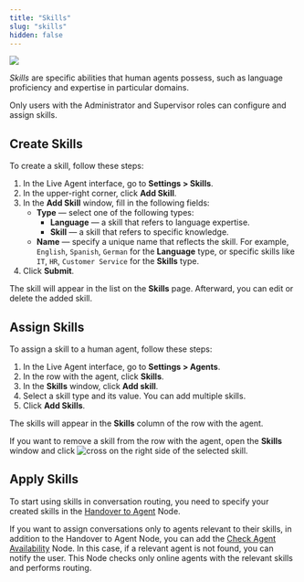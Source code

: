```yaml
---
title: "Skills"
slug: "skills"
hidden: false
---
```


<a href="/release-notes/4.60"><img noZoom src="https://img.shields.io/badge/Added in-v4.60-blue.svg" /></a>


_Skills_ are specific abilities that human agents possess, such as language proficiency and expertise in particular domains.

Only users with the Administrator and Supervisor roles can configure and assign skills.

## Create Skills

To create a skill, follow these steps:

1. In the Live Agent interface, go to **Settings > Skills**.
2. In the upper-right corner, click **Add Skill**.
3. In the **Add Skill** window, fill in the following fields:
    - **Type** — select one of the following types:
        - **Language** — a skill that refers to language expertise.
        - **Skill** — a skill that refers to specific knowledge.
    - **Name** — specify a unique name that reflects the skill. For example, `English`, `Spanish`, `German` for the **Language** type, or specific skills like `IT`, `HR`, `Customer Service` for the **Skills** type.
4. Click **Submit**.

The skill will appear in the list on the **Skills** page.
Afterward, you can edit or delete the added skill.

## Assign Skills

To assign a skill to a human agent, follow these steps:

1. In the Live Agent interface, go to **Settings > Agents**.
2. In the row with the agent, click **Skills**.
3. In the **Skills** window, click **Add skill**.
4. Select a skill type and its value. You can add multiple skills.
5. Click **Add Skills**.

The skills will appear in the **Skills** column of the row with the agent.

If you want to remove a skill from the row with the agent, open the **Skills** window and click ![cross](/_assets/icons/black-and-white/cross.svg) on the right side of the selected skill.

## Apply Skills

To start using skills in conversation routing, you need to specify your created skills in the [Handover to Agent](/ai/agents/develop/node-reference/service/handover-to-agent) Node.

If you want to assign conversations only to agents relevant to their skills, in addition to the Handover to Agent Node, you can add the [Check Agent Availability](/ai/agents/develop/node-reference/service/check-agent-availability) Node.
In this case, if a relevant agent is not found, you can notify the user. This Node checks only online agents with the relevant skills and performs routing.